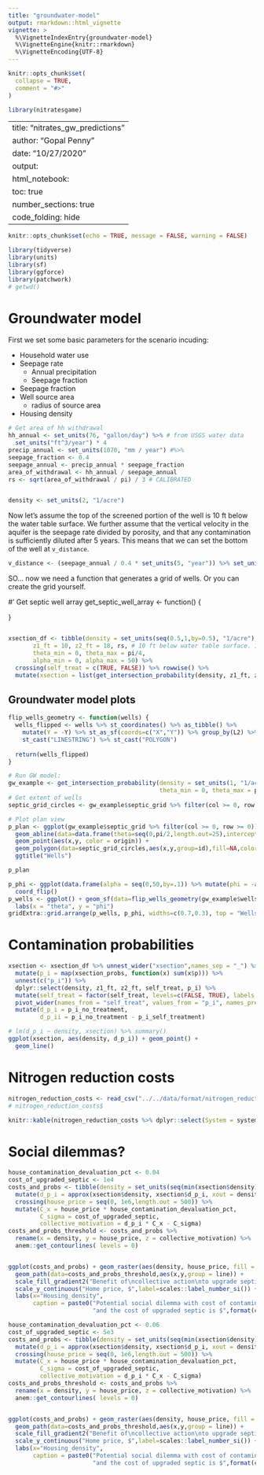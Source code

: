 ```yaml
---
title: "groundwater-model"
output: rmarkdown::html_vignette
vignette: >
  %\VignetteIndexEntry{groundwater-model}
  %\VignetteEngine{knitr::rmarkdown}
  %\VignetteEncoding{UTF-8}
---
```


```r
knitr::opts_chunk$set(
  collapse = TRUE,
  comment = "#>"
)
```

```r
library(nitratesgame)
```


---
title: "nitrates_gw_predictions"
author: "Gopal Penny"
date: "10/27/2020"
output: 
  html_notebook:
    toc: true
    number_sections: true
    code_folding: hide
---

```r
knitr::opts_chunk$set(echo = TRUE, message = FALSE, warning = FALSE)
```

```r
library(tidyverse)
library(units)
library(sf)
library(ggforce)
library(patchwork)
# getwd()
```

# Groundwater model

First we set some basic parameters for the scenario incuding:

* Household water use
* Seepage rate
    + Annual precipitation
    + Seepage fraction
* Seepage fraction
* Well source area
    + radius of source area
* Housing density

```r
# Get area of hh withdrawal
hh_annual <- set_units(76, "gallon/day") %>% # from USGS water data
  set_units("ft^3/year") * 4
precip_annual <- set_units(1070, "mm / year") #%>%
seepage_fraction <- 0.4
seepage_annual <- precip_annual * seepage_fraction
area_of_withdrawal <- hh_annual / seepage_annual
rs <- sqrt(area_of_withdrawal / pi) / 3 # CALIBRATED


density <- set_units(2, "1/acre")
```

Now let's assume the top of the screened portion of the well is 10 ft below the water table surface. We further assume that the vertical velocity in the aquifer is the seepage rate divided by porosity, and that any contamination is sufficiently diluted after 5 years. This means that we can set the bottom of the well at `v_distance`.

```r
v_distance <- (seepage_annual / 0.4 * set_units(5, "year")) %>% set_units("ft") # wells are at avg depth of X but assume dilution after 5 years
```

SO... now we need a function that generates a grid of wells. Or you can create the grid yourself.

#' Get septic well array
get_septic_well_array <- function() {

}

```r

```


```r
xsection_df <- tibble(density = set_units(seq(0.5,1,by=0.5), "1/acre"),
       z1_ft = 10, z2_ft = 18, rs, # 10 ft below water table surface. 18 ft represents depth of particle after 5 years
       theta_min = 0, theta_max = pi/4, 
       alpha_min = 0, alpha_max = 50) %>% 
  crossing(self_treat = c(TRUE, FALSE)) %>% rowwise() %>% 
  mutate(xsection = list(get_intersection_probability(density, z1_ft, z2_ft, rs, theta_min, theta_max, alpha_min, alpha_max, self_treat, show_progress = TRUE)))
```

## Groundwater model plots

```r
flip_wells_geometry <- function(wells) {
  wells_flipped <- wells %>% st_coordinates() %>% as_tibble() %>%
    mutate(Y = -Y) %>% st_as_sf(coords=c("X","Y")) %>% group_by(L2) %>% summarise(do_union=FALSE) %>%
    st_cast("LINESTRING") %>% st_cast("POLYGON")
  
  return(wells_flipped)
}

# Run GW model:
gw_example <- get_intersection_probability(density = set_units(1, "1/acre"), z1_ft = 10, z2_ft = 18, rs = rs, 
                                           theta_min = 0, theta_max = pi/2, alpha_min = 0, alpha_max = 50, self_treat = FALSE, show_progress = FALSE)
# Get extent of wells
septic_grid_circles <- gw_example$septic_grid %>% filter(col >= 0, row >= 0) %>% rename(r = rs) %>% anem::gen_circles()

# Plot plan view
p_plan <- ggplot(gw_example$septic_grid %>% filter(col >= 0, row >= 0)) + 
  geom_abline(data=data.frame(theta=seq(0,pi/2,length.out=25),intercept=0) %>% mutate(slope=tan(theta)),aes(slope=slope,intercept=intercept),alpha = 0.5) +
  geom_point(aes(x,y, color = origin)) +
  geom_polygon(data=septic_grid_circles,aes(x,y,group=id),fill=NA,color="black") + coord_equal() +
  ggtitle("Wells")

p_plan
```


```r
p_phi <- ggplot(data.frame(alpha = seq(0,50,by=.1)) %>% mutate(phi = -atan(1/alpha))) + stat_density(aes(phi)) +
  coord_flip()
p_wells <- ggplot() + geom_sf(data=flip_wells_geometry(gw_example$wells),aes()) +
  labs(x = "theta", y = "phi")
gridExtra::grid.arrange(p_wells, p_phi, widths=c(0.7,0.3), top = "Wells in theta-phi space") #+ patchwork::plot_layout(widths=c(0.8,0.2))
```

# Contamination probabilities

```r
xsection <- xsection_df %>% unnest_wider("xsection",names_sep = "_") %>%
  mutate(p_i = map(xsection_probs, function(x) sum(x$p))) %>%
  unnest(c("p_i")) %>%
  dplyr::select(density, z1_ft, z2_ft, self_treat, p_i) %>%
  mutate(self_treat = factor(self_treat, levels=c(FALSE, TRUE), labels = c("no_treatment", "self_treatment"))) %>%
  pivot_wider(names_from = "self_treat", values_from = "p_i", names_prefix = "p_i_") %>%
  mutate(d_p_i = p_i_no_treatment,
         d_p_ii = p_i_no_treatment - p_i_self_treatment)

# lm(d_p_i ~ density, xsection) %>% summary()
ggplot(xsection, aes(density, d_p_i)) + geom_point() + 
  geom_line() 
```

# Nitrogen reduction costs

```r

nitrogen_reduction_costs <- read_csv("../../data/format/nitrogen_reduction_costs.csv")
# nitrogen_reduction_costs$ 

knitr::kable(nitrogen_reduction_costs %>% dplyr::select(System = system, Cost = min_system_cost))
```


# Social dilemmas?

```r
house_contamination_devaluation_pct <- 0.04
cost_of_upgraded_septic <- 1e4
costs_and_probs <- tibble(density = set_units(seq(min(xsection$density), max(xsection$density), by = 0.01), "1/acre")) %>%
  mutate(d_p_i = approx(xsection$density, xsection$d_p_i, xout = density)$y) %>%
  crossing(house_price = seq(0, 1e6,length.out = 500)) %>%
  mutate(C_x = house_price * house_contamination_devaluation_pct,
         C_sigma = cost_of_upgraded_septic,
         collective_motivation = d_p_i * C_x - C_sigma)
costs_and_probs_threshold <- costs_and_probs %>% 
  rename(x = density, y = house_price, z = collective_motivation) %>% 
  anem::get_contourlines( levels = 0)


ggplot(costs_and_probs) + geom_raster(aes(density, house_price, fill = collective_motivation)) +
  geom_path(data=costs_and_probs_threshold,aes(x,y,group = line)) +
  scale_fill_gradient2("Benefit of\ncollective action\nto upgrade septic") +
  scale_y_continuous("Home price, $",label=scales::label_number_si()) +
  labs(x="Housing_density",
       caption = paste0("Potential social dilemma with cost of contamination ",house_contamination_devaluation_pct*100,"% of home value,\n",
                        "and the cost of upgraded septic is $",format(cost_of_upgraded_septic,big.mark = ",")))
```

```r
house_contamination_devaluation_pct <- 0.06
cost_of_upgraded_septic <- 5e3
costs_and_probs <- tibble(density = set_units(seq(min(xsection$density), max(xsection$density), by = 0.01), "1/acre")) %>%
  mutate(d_p_i = approx(xsection$density, xsection$d_p_i, xout = density)$y) %>%
  crossing(house_price = seq(0, 1e6,length.out = 500)) %>%
  mutate(C_x = house_price * house_contamination_devaluation_pct,
         C_sigma = cost_of_upgraded_septic,
         collective_motivation = d_p_i * C_x - C_sigma)
costs_and_probs_threshold <- costs_and_probs %>% 
  rename(x = density, y = house_price, z = collective_motivation) %>% 
  anem::get_contourlines( levels = 0)


ggplot(costs_and_probs) + geom_raster(aes(density, house_price, fill = collective_motivation)) +
  geom_path(data=costs_and_probs_threshold,aes(x,y,group = line)) +
  scale_fill_gradient2("Benefit of\ncollective action\nto upgrade septic") +
  scale_y_continuous("Home price, $",label=scales::label_number_si()) +
  labs(x="Housing_density",
       caption = paste0("Potential social dilemma with cost of contamination ",house_contamination_devaluation_pct*100,"% of home value,\n",
                        "and the cost of upgraded septic is $",format(cost_of_upgraded_septic,big.mark = ",")))
```
